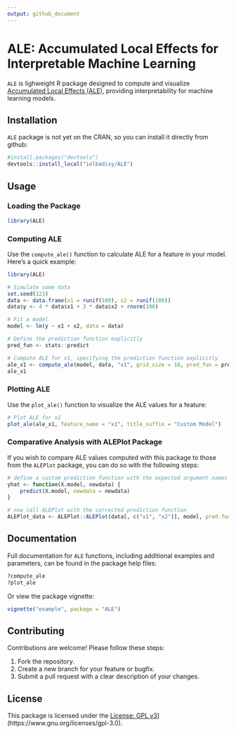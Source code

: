 ```yaml
---
output: github_document
---
```


# ALE: Accumulated Local Effects for Interpretable Machine Learning

`ALE` is lighweight R package designed to compute and visualize [Accumulated Local Effects (ALE)](https://arxiv.org/pdf/1612.08468), providing interpretability for machine learning models. 

## Installation

`ALE` package is not yet on the CRAN, so you can install it directly from github: 

```r
#install.packages("devtools")
devtools::install_local("ielbadisy/ALE")
```


## Usage

### Loading the Package

```r
library(ALE)
```

### Computing ALE

Use the `compute_ale()` function to calculate ALE for a feature in your model. Here’s a quick example:

```r
library(ALE)

# Simulate some data
set.seed(123)
data <- data.frame(x1 = runif(100), x2 = runif(100))
data$y <- 4 * data$x1 + 3 * data$x2 + rnorm(100)

# Fit a model
model <- lm(y ~ x1 + x2, data = data)

# Define the prediction function explicitly
pred_fun <- stats::predict

# Compute ALE for x1, specifying the prediction function explicitly
ale_x1 <- compute_ale(model, data, "x1", grid_size = 10, pred_fun = pred_fun)
ale_x1
```

### Plotting ALE

Use the `plot_ale()` function to visualize the ALE values for a feature:

```r
# Plot ALE for x1
plot_ale(ale_x1, feature_name = "x1", title_suffix = "Custom Model")
```

### Comparative Analysis with ALEPlot Package

If you wish to compare ALE values computed with this package to those from the `ALEPlot` package, you can do so with the following steps:

```r
# define a custom prediction function with the expected argument names
yhat <- function(X.model, newdata) {
    predict(X.model, newdata = newdata)
}

# now call ALEPlot with the corrected prediction function
ALEPlot_data <- ALEPlot::ALEPlot(data[, c("x1", "x2")], model, pred.fun = yhat, J = 1, K = 10)
```

## Documentation

Full documentation for `ALE` functions, including additional examples and parameters, can be found in the package help files:

```r
?compute_ale
?plot_ale
```

Or view the package vignette:

```r
vignette("example", package = "ALE")
```

## Contributing

Contributions are welcome! Please follow these steps:

1. Fork the repository.
2. Create a new branch for your feature or bugfix.
3. Submit a pull request with a clear description of your changes.

## License

This package is licensed under the [License: GPL v3](https://img.shields.io/badge/license-GPL--3-blue.svg)](https://www.gnu.org/licenses/gpl-3.0).
